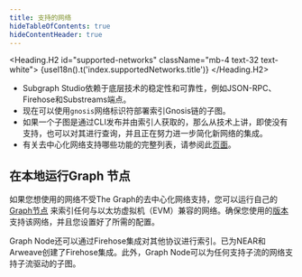 ```yaml
---
title: 支持的网络
hideTableOfContents: true
hideContentHeader: true
---
```




<Heading.H2 id="supported-networks" className="mb-4 text-32 text-white">
  {useI18n().t('index.supportedNetworks.title')}
</Heading.H2>

<NetworksTable networks={props.networks} />

- Subgraph Studio依赖于底层技术的稳定性和可靠性，例如JSON-RPC、Firehose和Substreams端点。
- 现在可以使用`gnosis`网络标识符部署索引Gnosis链的子图。
- 如果一个子图是通过CLI发布并由索引人获取的，那么从技术上讲，即使没有支持，也可以对其进行查询，并且正在努力进一步简化新网络的集成。
- 有关去中心化网络支持哪些功能的完整列表，请参阅此[页面](https://github.com/graphprotocol/indexer/blob/main/docs/feature-support-matrix.md)。

## 在本地运行Graph 节点

如果您想使用的网络不受The Graph的去中心化网络支持，您可以运行自己的[Graph节点](https://github.com/graphprotocol/graph-node) 来索引任何与以太坊虚拟机（EVM）兼容的网络。确保您使用的[版本](https://github.com/graphprotocol/graph-node/releases) 支持该网络，并且您设置好了所需的配置。

Graph Node还可以通过Firehose集成对其他协议进行索引。已为NEAR和Arweave创建了Firehose集成。此外，Graph Node可以为任何支持子流的网络支持子流驱动的子图。
